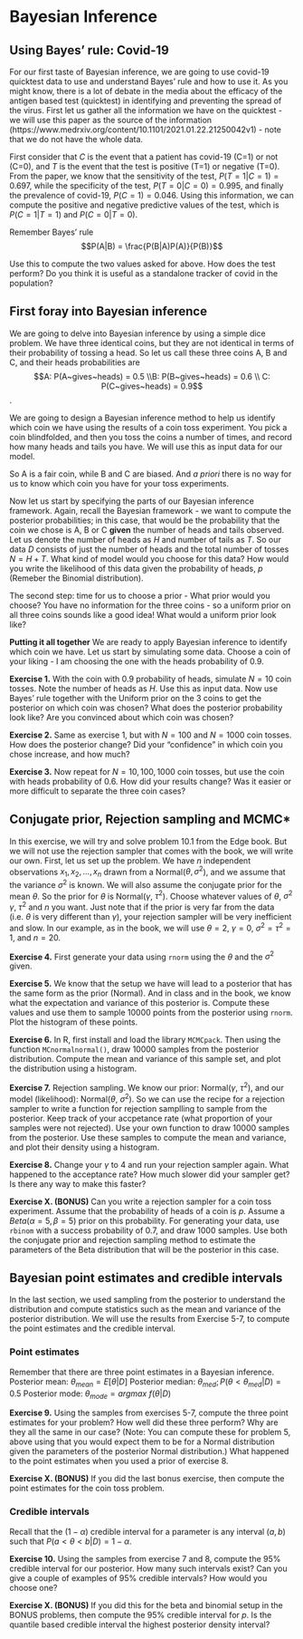 # Bayesian Inference

## Using Bayes' rule: Covid-19

For our first taste of Bayesian inference, we are going to use covid-19 quicktest data to use and understand Bayes' rule and how to use it. As you might know, there is a lot of debate in the media about the efficacy of the antigen based test (quicktest) in identifying and preventing the spread of the virus. First let us gather all the information we have on the quicktest - we will use this paper as the source of the information (https://www.medrxiv.org/content/10.1101/2021.01.22.21250042v1) - note that we do not have the whole data.

First consider that $C$ is the event that a patient has covid-19 (C=1) or not (C=0), and $T$ is the event that the test is positive (T=1) or negative (T=0). 
From the paper, we know that the sensitivity of the test, $P(T=1 | C=1) = 0.697$, while the specificity of the test, $P(T=0 | C=0) = 0.995$, and finally the prevalence of covid-19, $P(C=1) = 0.046$. Using this information, we can compute the positive and negative predictive values of the test, which is $P(C=1 | T=1)$ and $P(C=0 | T=0)$.

Remember Bayes' rule $$P(A|B) = \frac{P(B|A)P(A)}{P(B)}$$

Use this to compute the two values asked for above. How does the test perform? Do you think it is useful as a standalone tracker of covid in the population?

## First foray into Bayesian inference
We are going to delve into Bayesian inference by using a simple dice problem. We have three identical coins, but they are not identical in terms of their probability of tossing a head. So let us call these three coins A, B and C, and their heads probabilities are $$A: P(A~gives~heads) = 0.5 \\B: P(B~gives~heads) =  0.6 \\ C: P(C~gives~heads) = 0.9$$.

We are going to design a Bayesian inference method to help us identify which coin we have using the results of a coin toss experiment. You pick a coin blindfolded, and then you toss the coins a number of times, and record how many heads and tails you have. We will use this as input data for our model. 

So A is a fair coin, while B and C are biased. And _a priori_ there is no way for us to know which coin you have for your toss experiments. 

Now let us start by specifying the parts of our Bayesian inference framework. Again, recall the Bayesian framework - we want to compute the posterior probabilities; in this case, that would be the probability that the coin we chose is A, B or C __given__ the number of heads and tails observed. Let us denote the number of heads as $H$ and number of tails as $T$. So our data $D$ consists of just the number of heads and the total number of tosses $N = H+T$. What kind of model would you choose for this data? How would you write the likelihood of this data given the probability of heads, $p$ (Remeber the Binomial distribution).

The second step: time for us to choose a prior - What prior would you choose? You have no information for the three coins - so a uniform prior on all three coins sounds like a good idea! What would a uniform prior look like?

**Putting it all together**
We are ready to apply Bayesian inference to identify which coin we have. Let us start by simulating some data. Choose a coin of your liking - I am choosing the one with the heads probability of 0.9. 

__Exercise 1.__ With the coin with 0.9 probability of heads, simulate $N=10$ coin tosses. Note the number of heads as $H$. Use this as input data. Now use Bayes' rule together with the Uniform prior on the 3 coins to get the posterior on which coin was chosen? What does the posterior probability look like? Are you convinced about which coin was chosen?

__Exercise 2.__ Same as exercise 1, but with $N=100$ and $N=1000$ coin tosses. How does the posterior change? Did your "confidence" in which coin you chose increase, and how much?

__Exercise 3.__ Now repeat for $N=10, 100, 1000$ coin tosses, but use the coin with heads probability of 0.6. How did your results change? Was it easier or more difficult to separate the three coin cases?


## Conjugate prior, Rejection sampling and MCMC*

In this exercise, we will try and solve problem 10.1 from the Edge book. But we will not use the rejection sampler that comes with the book, we will write our own. First, let us set up the problem. We have $n$ independent observations $x_1, x_2, \dots, x_n$ drawn from a Normal($\theta, \sigma^2$), and we assume that the variance $\sigma^2$ is known. We will also assume the conjugate prior for the mean $\theta$. So the prior for $\theta$ is Normal($\gamma$, $\tau^2$). Choose whatever values of $\theta$, $\sigma^2$ $\gamma$, $\tau^2$ and $n$ you want. Just note that if the prior is very far from the data (i.e. $\theta$ is very different than $\gamma$), your rejection sampler will be very inefficient and slow. In our example, as in the book, we will use $\theta = 2$, $\gamma=0$, $\sigma^2 = \tau^2 = 1$, and $n=20$.

__Exercise 4.__ First generate your data using `rnorm` using the $\theta$ and the $\sigma^2$ given.

__Exercise 5.__ We know that the setup we have will lead to a posterior that has the same form as the prior (Normal). And in class and in the book, we know what the expectation and variance of this posterior is. Compute these values and use them to sample 10000 points from the posterior using `rnorm`. Plot the histogram of these points.

__Exercise 6.__ In R, first install and load the library `MCMCpack`. Then using the function `MCnormalnormal()`, draw 10000 samples from the posterior distribution. Compute the mean and variance of this sample set, and plot the distribution using a histogram. 

__Exercise 7.__ Rejection sampling. We know our prior: Normal($\gamma$, $\tau^2$), and our model (likelihood): Normal($\theta$, $\sigma^2$). So we can use the recipe for a rejection sampler to write a function for rejection samplling to sample from the posterior. Keep track of your accpetance rate (what proportion of your samples were not rejected). Use your own function to draw 10000 samples from the posterior. Use these samples to compute the mean and variance, and plot their density using a histogram. 

__Exercise 8.__ Change your $\gamma$ to 4 and run your rejection sampler again. What happened to the acceptance rate? How much slower did your sampler get? Is there any way to make this faster?

__Exercise X. (BONUS)__ Can you write a rejection sampler for a coin toss experiment. Assume that the probability of heads of a coin is $p$. Assume a $Beta(\alpha=5, \beta=5)$ prior on this probability. For generating your data, use `rbinom` with a success probability of 0.7, and draw 1000 samples. Use both the conjugate prior and rejection sampling method to estimate the parameters of the Beta distribution that will be the posterior in this case. 


## Bayesian point estimates and credible intervals
In the last section, we used sampling from the posterior to understand the distribution and compute statistics such as the mean and variance of the posterior distribution. We will use the results from Exercise 5-7, to compute the point estimates and the credible interval. 

### Point estimates 
Remember that there are three point estimates in a Bayesian inference. 
Posterior mean: $\theta_{mean} = E[\theta|D]$
Posterior median: $\theta_{med}; P(\theta < \theta_{med} | D) = 0.5$
Posterior mode: $\theta_{mode} = argmax~f(\theta | D)$

__Exercise 9.__ Using the samples from exercises 5-7, compute the three point estimates for your problem? How well did these three perform? Why are they all the same in our case? (Note: You can compute these for problem 5, above using that you would expect them to be for a Normal distribution given the parameters of the posterior Normal distribution.) What happened to the point estimates when you used a prior of exercise 8.

__Exercise X. (BONUS)__ If you did the last bonus exercise, then compute the point estimates for the coin toss problem.

### Credible intervals
Recall that the $(1-\alpha)$ credible interval for a parameter is any interval $(a, b)$ such that $P(a < \theta < b | D) = 1-\alpha$. 

__Exercise 10.__ Using the samples from exercise 7 and 8, compute the 95% credible interval for our posterior. How many such intervals exist? Can you give a couple of examples of 95% credible intervals? How would you choose one?

__Exercise X. (BONUS)__ If you did this for the beta and binomial setup in the BONUS problems, then compute the 95% credible interval for $p$. Is the quantile based credible interval the highest posterior density interval?
